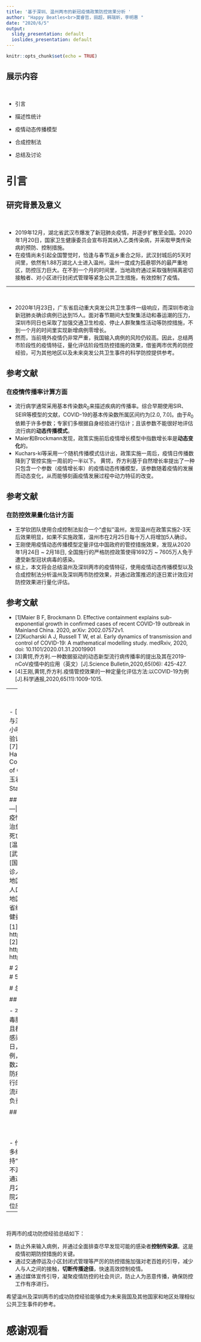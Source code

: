 ```yaml
---
title: '基于深圳、温州两市的新冠疫情政策防控效果分析 '
author: "Happy Beatles<br>莫睿哲，田超，韩瑞昕，李明惠 "
date: "2020/6/5"
output:
  slidy_presentation: default
  ioslides_presentation: default
---
```


```r
knitr::opts_chunk$set(echo = TRUE)
```

## 展示内容


<br>

- 引言
<br>

- 描述性统计
<br>

- 疫情动态传播模型
<br>

- 合成控制法
<br>


- 总结及讨论


# 引言

## 研究背景及意义
<br>

- 2019年12月，湖北省武汉市爆发了新冠肺炎疫情，并逐步扩散至全国。2020年1月20日，国家卫生健康委员会宣布将其纳入乙类传染病，并采取甲类传染病的预防、控制措施。
- 在疫情尚未引起全国警觉时，恰逢与春节返乡重合之际，武汉封城后的5天时间里，依然有1.88万湖北人士进入温州，温州一度成为孤悬鄂外的最严重地区，防控压力巨大。在不到一个月的时间里，当地政府通过采取强制隔离密切接触者、对小区进行封闭式管理等紧急公共卫生措施，有效控制了疫情。

---

<br>

- 2020年1月23日，广东省启动重大突发公共卫生事件一级响应，而深圳市收治新冠肺炎确诊病例已达到15人。面对春节期间大型聚集活动和春运潮的压力，深圳市同日也采取了加强交通卫生检疫、停止人群聚集性活动等防控措施，不到一个月的时间里实现新增病例零增长。
- 然而，当前境外疫情仍非常严重，我国输入病例的风险仍较高。因此，总结两市阶段性的疫情特征，量化评估阶段性防控措施的效果，借鉴两市优秀的防控经验，可为其他地区以及未来突发公共卫生事件的科学防控提供参考。

## 参考文献

### **在疫情传播率计算方面**

- 流行病学通常采用基本传染数$R_0$来描述疾病的传播率。综合早期使用SIR、SEIR等模型的文献，COVID-19的基本传染数所属区间约为[2.0, 7.0]。由于$R_0$依赖于许多参数；专家们多根据自身经验进行估计；且该参数不能很好地评估流行病的**动态传播模式**。
- Maier和Brockmann发现，政策实施前后疫情增长模型中指数增长率是**动态变化**的。
- Kuchars-ki等采用一个随机传播模式估计出，政策实施一周后，疫情日传播数降到了管控实施一周前的一半以下。
黄锷，乔方利基于自然增长率提出了一种只包含一个参数（疫情增长率）的疫情动态传播模型，该参数随着疫情的发展而动态变化，从而能够刻画疫情发展过程中动力特征的改变。

## 参考文献
### **在防控效果量化估计方面**

- 王学钦团队使用合成控制法拟合一个“虚拟”温州，发现温州在政策实施2-3天后效果明显，如果不实施政策，温州市在2月25日每十万人将增加5人确诊。
- 王刚使用疫情动态传播模型定量评估中国政府的管控措施效果，发现从2020年1月24日 ~ 2月18日, 全国施行的严格防控政策使得1692万 ~ 7605万人免于遭受新型冠状病毒的感染。
- 综上，本文将会总结温州及深圳两市的疫情特征，使用疫情动态传播模型以及合成控制法分析温州及深圳两市防控效果，并通过政策推迟的逐日累计效应对防控效果进行量化评估。

## 参考文献

- [1]Maier B F, Brockmann D. Effective containment explains sub-exponential growth in confirmed cases of recent COVID-19 outbreak in Mainland China. 2020, arXiv: 2002.07572v1.
- [2]Kucharski A J, Russell T W, et al. Early dynamics of transmission and control of COVID-19: A mathematical modelling study.
medRxiv, 2020, doi: 10.1101/2020.01.31.20019901
- [3]黄锷,乔方利.一种数据驱动的动态新型流行病传播率的提出及其在2019-nCoV疫情中的应用（英文）[J].Science Bulletin,2020,65(06): 425-427.
- [4]王刚,黄锷,乔方利.疫情管控效果的一种定量化评估方法:以COVID-19为例[J].科学通报,2020,65(11):1009-1015.

---
<br>
<br>

- [5]王学钦,史家睿,等.从病例数据对比分析影响温州与深圳疫情的特征[R],2020.03.15
- [6]刘友金,曾小明.房产税对产业转移的影响:来自重庆和上海的经验证据[J].中国工业经济,2018(11):98-116.
- [7]Alberto abadie, Alexis Diamond, and Jens Hainmueller. Synthetic Control Methods for Comparative Case Studies: Estimating the Effect of California’s Tobacco Control Program 
- [8]连玉君.合成控制法 (Synthetic Control Method) 及 Stata实现.

## 数据来源
|变量位置|变量名称|数据来源|
|---|---|---|
|描述性统计部分<br>疫情增长率部分|累计确诊人数<br>治愈人数<br>死亡人数|[深圳市政府数据开放平台][1]<br>[温州市卫生健康委员会][2]<br>[武汉市卫生健康委员会][3]<br>[国家卫生健康委员会][4]|
|合成控制法部分|累计确诊人数<br>地区生产总值<br>人口密度<br>地区常住人口|各省市卫生健康委员会<br>省级统计年鉴（2019）|
|全文|政策措施|各省、市卫健委及新闻播报|

[1]: https://opendata.sz.gov.cn/data/search/toSearch
[2]: http://wjw.wenzhou.gov.cn/
[3]: http://wjw.wuhan.gov.cn/
[4]: http://www.nhc.gov.cn/


# 2、描述性统计
# 3、疫情增长率
# 4、合成控制法
# 5、总结与讨论

# 总结与讨论

## 总结与讨论

- 本文研究结果表明，温州及深圳两市在新型冠状病毒肺炎防控过程中采取了**有效且及时**的防控措施，并且都取得了很好的防控效果。若政策推迟实施，现存感染人数将会远超实际。
- 截止到2020年2月24日，温州市累计确诊病例504例，累计治愈出院307例，死亡1例，新增病例实现零增长。温州的确诊人数之多建立在“早发现、早隔离、早诊断、早治疗”的防疫工作原则上，高治愈率，低死亡率。2月1日施行的疫情防控“25条”紧急措施以最大限度减少了人员流动，以最大力度控制了疫情传播，是对民众生命的负责，对城市安全的负责。

## 总结与讨论

<br>

<br>

- 作为我国最大的移民城市，人口密度高、外来人口多给深圳带来巨大的疫情防控压力。深圳市政府坚持“外防输入、内控传播”的原则，通过严守进城关，不漏一车一人；通过筑牢小区关，100%围合封闭；通过扼守厂园关，筑坚固防疫盾。截止到2020年2月24日，深圳市累计确诊病例417例，累计治愈出院249例，死亡3例，深圳紧紧咬住三大关口，全方位应对这次挑战，防控经验值得借鉴。


---
<br>

将两市的成功防控经验总结如下：

- 防止外来输入病例，并通过全面排查尽早发现可能的感染者**控制传染源**。这是疫情初期防控措施的关键。
- 通过交通停运及小区封闭式管理等严厉的防控措施加强对老百姓的引导，减少人与人之间的接触，**切断传播途径**，快速高效控制疫情。
- 通过媒体宣传引导，凝聚疫情防控的社会共识，防止人为恶意传播，确保防控工作有序进行。

希望温州及深圳两市的成功防控经验能够成为未来我国及其他国家和地区处理相似公共卫生事件的参考。

# 感谢观看
